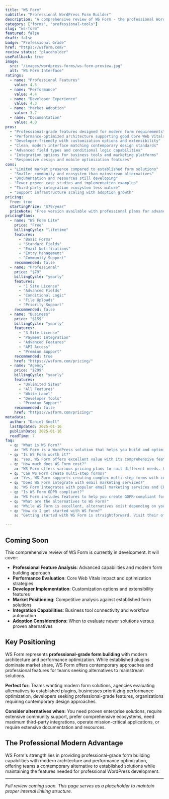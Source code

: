 ```yaml
---
title: "WS Form"
subtitle: "Professional WordPress Form Builder"
description: "A comprehensive review of WS Form - the professional WordPress form plugin offering advanced features, performance optimization, and developer-friendly capabilities for modern form building requirements."
category: ["forms", "professional-tools"]
slug: "ws-form"
featured: false
draft: false
badge: "Professional Grade"
href: "https://wsform.com/"
review_status: "placeholder"
useFallback: true
image:
  src: "/images/wordpress-forms/ws-form-preview.jpg"
  alt: "WS Form Interface"
ratings:
  - name: "Professional Features"
    value: 4.5
  - name: "Performance"
    value: 4.4
  - name: "Developer Experience"
    value: 4.3
  - name: "Market Adoption"
    value: 3.7
  - name: "Documentation"
    value: 4.0
pros:
  - "Professional-grade features designed for modern form requirements"
  - "Performance-optimized architecture supporting good Core Web Vitals"
  - "Developer-friendly with customization options and extensibility"
  - "Clean, modern interface matching contemporary design standards"
  - "Advanced field types and conditional logic capabilities"
  - "Integration options for business tools and marketing platforms"
  - "Responsive design and mobile optimization features"
cons:
  - "Limited market presence compared to established form solutions"
  - "Smaller community and ecosystem than mainstream alternatives"
  - "Documentation and resources still developing"
  - "Fewer proven case studies and implementation examples"
  - "Third-party integration ecosystem less mature"
  - "Support infrastructure scaling with adoption growth"
pricing:
  free: true
  startingPrice: "$79/year"
  priceNote: "Free version available with professional plans for advanced features"
pricingPlans:
  - name: "WS Form Lite"
    price: "Free"
    billingCycle: "lifetime"
    features:
      - "Basic Forms"
      - "Standard Fields"
      - "Email Notifications"
      - "Entry Management"
      - "Community Support"
    recommended: false
  - name: "Professional"
    price: "$79"
    billingCycle: "yearly"
    features:
      - "1 Site License"
      - "Advanced Fields"
      - "Conditional Logic"
      - "File Uploads"
      - "Priority Support"
    recommended: false
  - name: "Business"
    price: "$159"
    billingCycle: "yearly"
    features:
      - "3 Site License"
      - "Payment Integration"
      - "Advanced Features"
      - "API Access"
      - "Premium Support"
    recommended: true
    href: "https://wsform.com/pricing/"
  - name: "Agency"
    price: "$299"
    billingCycle: "yearly"
    features:
      - "Unlimited Sites"
      - "All Features"
      - "White Label"
      - "Developer Tools"
      - "Premium Support"
    recommended: false
    href: "https://wsform.com/pricing/"
metadata:
  author: "Daniel Snell"
  lastUpdated: 2025-01-16
  publishDate: 2025-01-16
  readTime: 7
faq:
  - q: "What is WS Form?"
    a: "WS Form is a WordPress solution that helps you build and optimize your website with powerful features and excellent performance."
  - q: "Is WS Form worth it?"
    a: "Yes, WS Form offers excellent value with its comprehensive feature set, regular updates, and reliable support. It's a solid investment for serious WordPress users."
  - q: "How much does WS Form cost?"
    a: "WS Form offers various pricing plans to suit different needs. Check their official website for current pricing and special offers."
  - q: "Can WS Form create multi-step forms?"
    a: "Yes, WS Form supports creating complex multi-step forms with conditional logic and progress indicators."
  - q: "Does WS Form integrate with email marketing services?"
    a: "WS Form integrates with popular email marketing services and CRMs for seamless lead management."
  - q: "Is WS Form GDPR compliant?"
    a: "WS Form includes features to help you create GDPR-compliant forms with proper consent management and data handling."
  - q: "What are the alternatives to WS Form?"
    a: "While WS Form is excellent, alternatives exist depending on your specific needs. Consider your requirements for features, budget, and ease of use when comparing options."
  - q: "How do I get started with WS Form?"
    a: "Getting started with WS Form is straightforward. Visit their official website, choose a plan that fits your needs, and follow their setup documentation or tutorials."

---
```


## Coming Soon

This comprehensive review of WS Form is currently in development. It will cover:

- **Professional Feature Analysis**: Advanced capabilities and modern form building approach
- **Performance Evaluation**: Core Web Vitals impact and optimization strategies
- **Developer Implementation**: Customization options and extensibility features
- **Market Positioning**: Competitive analysis against established form solutions
- **Integration Capabilities**: Business tool connectivity and workflow automation
- **Adoption Considerations**: When to evaluate newer solutions versus proven alternatives

## Key Positioning

WS Form represents **professional-grade form building** with modern architecture and performance optimization. While established plugins dominate market share, WS Form offers contemporary approaches and professional features for teams seeking alternatives to mainstream solutions.

**Perfect for:** Teams wanting modern form solutions, agencies evaluating alternatives to established plugins, businesses prioritizing performance optimization, developers seeking professional-grade features, organizations requiring contemporary design approaches.

**Consider alternatives when:** You need proven enterprise solutions, require extensive community support, prefer comprehensive ecosystems, need maximum third-party integrations, operate mission-critical applications, or require extensive documentation and resources.

## The Professional Modern Advantage

WS Form's strength lies in providing professional-grade form building capabilities with modern architecture and performance optimization, offering teams a contemporary alternative to established solutions while maintaining the features needed for professional WordPress development.

---

*Full review coming soon. This page serves as a placeholder to maintain proper internal linking structure.*